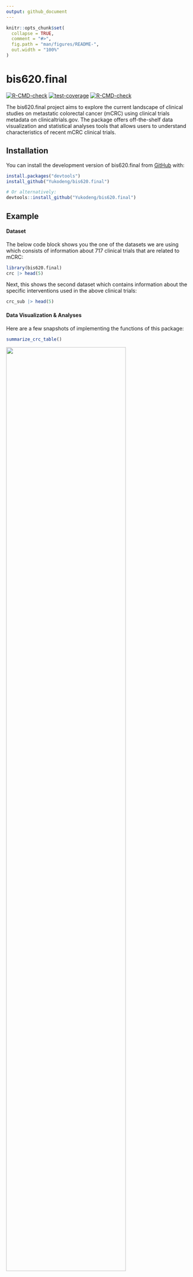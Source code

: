 ```yaml
---
output: github_document
---
```


<!-- README.md is generated from README.Rmd. Please edit that file -->

```r
knitr::opts_chunk$set(
  collapse = TRUE,
  comment = "#>",
  fig.path = "man/figures/README-",
  out.width = "100%"
)
```

# bis620.final

<!-- badges: start -->

[![R-CMD-check](https://github.com/Yukodeng/bis620.final/actions/workflows/R-CMD-check.yaml/badge.svg)](https://github.com/Yukodeng/bis620.final/actions/workflows/R-CMD-check.yaml) [![test-coverage](https://github.com/Yukodeng/bis620.final/actions/workflows/test-coverage.yaml/badge.svg)](https://github.com/Yukodeng/bis620.final/actions/workflows/test-coverage.yaml) [![R-CMD-check](https://github.com/Yukodeng/bis620.final/actions/workflows/R-CMD-check.yaml/badge.svg)](https://github.com/Yukodeng/bis620.final/actions/workflows/R-CMD-check.yaml)

<!-- badges: end -->

The bis620.final project aims to explore the current landscape of clinical studies on metastatic colorectal cancer (mCRC) using clinical trials metadata on clinicaltrials.gov. The package offers off-the-shelf data visualization and statistical analyses tools that allows users to understand characteristics of recent mCRC clinical trials.

## Installation

You can install the development version of bis620.final from [GitHub](https://github.com/) with:

``` r
install.packages("devtools")
install_github("Yukodeng/bis620.final")

# Or alternatively:
devtools::install_github("Yukodeng/bis620.final")
```

## Example

#### Dataset

The below code block shows you the one of the datasets we are using which consists of information about 717 clinical trials that are related to mCRC:

```r
library(bis620.final)
crc |> head(5) 
```

Next, this shows the second dataset which contains information about the specific interventions used in the above clinical trials:

```r
crc_sub |> head(5)
```

#### Data Visualization & Analyses

Here are a few snapshots of implementing the functions of this package:

``` r
summarize_crc_table()
```

<img src="man/figures/summary_table.png" width="80%"/>

``` r
plot_crc_sankey()
```

<img src="man/figures/sankey_plot.png" width="80%"/>

``` r
plot_intervention_count_time()
```

<img src="man/figures/intervention_count_over_time.png" width="80%"/>

### Statistical Analyses

``` r
enrollment_source_analysis()
```

<img src="man/figures/enrollment_source1.png" width="70%"/>

<img src="man/figures/enrollment_source2.png" width="70%"/>

<img src="man/figures/enrollment_source3.png" width="70%"/>

``` r
enrollment_phase_analysis()
```

<img src="man/figures/enrollment_phase1.png" width="70%"/>

<img src="man/figures/enrollment_phase2.png" width="70%"/>

<img src="man/figures/enrollment_phase3.png" width="70%"/>

``` r
enrollment_duration_analysis()
```

![](man/figures/enrollment_duration1.png){width="70%"}

<img src="man/figures/enrollment_duration2.png" width="70%"/>

### Regression of Duration

``` r
duration_regression_analysis()
```

<img src="man/figures/regression1.png" width="70%"/>

<img src="man/figures/regression2.png" width="70%"/>

<img src="man/figures/regression3.png" width="70%"/>

### Classification of Overall Status

``` r
status_classification()
```

<img src="man/figures/classification1.png" width="70%"/>

<img src="man/figures/classification2.png" width="70%"/>
